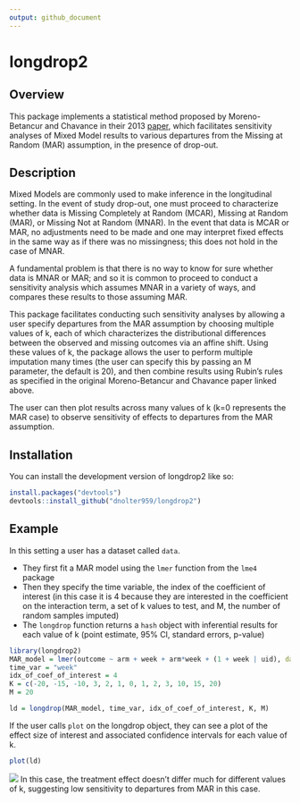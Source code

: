 ```yaml
---
output: github_document
---
```


# longdrop2

## Overview

This package implements a statistical method proposed by Moreno-Betancur and Chavance in their 2013 [paper](https://journals.sagepub.com/doi/10.1177/0962280213490014), which facilitates sensitivity analyses of Mixed Model results to various departures from the Missing at Random (MAR) assumption, in the presence of drop-out.  

## Description

Mixed Models are commonly used to make inference in the longitudinal setting. In the event of study drop-out, one must proceed to characterize whether data is Missing Completely at Random (MCAR), Missing at Random (MAR), or Missing Not at Random (MNAR). In the event that data is MCAR or MAR, no adjustments need to be made and one may interpret fixed effects in the same way as if there was no missingness; this does not hold in the case of MNAR. 

A fundamental problem is that there is no way to know for sure whether data is MNAR or MAR; and so it is common to proceed to conduct a sensitivity analysis which assumes MNAR in a variety of ways, and compares these results to those assuming MAR.

This package facilitates conducting such sensitivity analyses by allowing a user specify departures from the MAR assumption by choosing multiple values of k, each of which characterizes the distributional differences between the observed and missing outcomes via an affine shift. Using these values of k, the package allows the user to perform multiple imputation many times (the user can specify this by passing an M parameter, the default is 20), and then combine results using Rubin's rules as specified in the original Moreno-Betancur and Chavance paper linked above. 

The user can then plot results across many values of k (k=0 represents the MAR case) to observe sensitivity of effects to departures from the MAR assumption.

## Installation

You can install the development version of longdrop2 like so:

``` r
install.packages("devtools")
devtools::install_github("dnolter959/longdrop2")
```

## Example

In this setting a user has a dataset called `data`. 

- They first fit a MAR model using the `lmer` function from the `lme4` package
- Then they specify the time variable, the index of the coefficient of interest (in this case it is 4 because they are interested in the coefficient on the interaction term, a set of k values to test, and M, the number of random samples imputed)
- The `longdrop` function returns a `hash` object with inferential results for each value of k (point estimate, 95% CI, standard errors, p-value)

```r
library(longdrop2)
MAR_model = lmer(outcome ~ arm + week + arm*week + (1 + week | uid), data = data)
time_var = "week"
idx_of_coef_of_interest = 4
K = c(-20, -15, -10, 3, 2, 1, 0, 1, 2, 3, 10, 15, 20)
M = 20

ld = longdrop(MAR_model, time_var, idx_of_coef_of_interest, K, M)
```

If the user calls `plot` on the longdrop object, they can see a plot of the effect size of interest and associated confidence intervals for each value of k. 

```r
plot(ld)
```

![](man/figures/effect-by-k.png)
In this case, the treatment effect doesn't differ much for different values of k, suggesting low sensitivity to departures from MAR in this case. 
